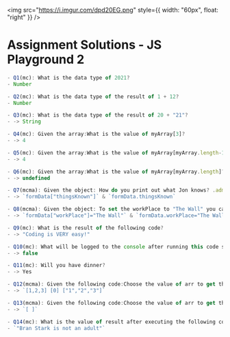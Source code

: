 <img
  src="https://i.imgur.com/dpd20EG.png"
  style={{ width: "60px", float: "right" }}
/>
# Assignment Solutions - JS Playground 2

```js
- Q1(mc): What is the data type of 2021?
- Number

- Q2(mc): What is the data type of the result of 1 + 12?
- Number

- Q3(mc): What is the data type of the result of 20 + "21"?
- -> String

- Q4(mc): Given the array:What is the value of myArray[3]?
- -> 4

- Q5(mc): Given the array:What is the value of myArray[myArray.length-1]?
- -> 4

- Q6(mc): Given the array:What is the value of myArray[myArray.length]?
- -> undefined

- Q7(mcma): Given the object: How do you print out what Jon knows? .admonition-title { font-weight: 700; } .admonition-body { color: black; } .admonition::before { content: ''; display: block; position: absolute; width: 5px; top: 0; left: 0; height: 100%; } .admonition p { margin-block-end: 0 !important; } .admonition { padding: 10px 20px; position: relative; overflow: hidden; margin-bottom: 15px; } .note { background-color: #fef9e7; color: #f9c74f; } .note::before { background-color: var(--note); } .note .admonition-title::before { content: '🕮'; margin-right: 3px; } NOTE You can select more than 1 answer!
- -> `formData["thingsKnown"]` & `formData.thingsKnown`

- Q8(mcma): Given the object: To set the workPlace to "The Wall" you can run:
- -> `formData["workPlace"]="The Wall"` & `formData.workPlace="The Wall"`

- Q9(mc): What is the result of the following code?
- -> "Coding is VERY easy!"

- Q10(mc): What will be logged to the console after running this code snippet?
- -> false

- Q11(mc): Will you have dinner?
- -> Yes

- Q12(mcma): Given the following code:Choose the value of arr to get the result "arr is not empty".
- -> `[1,2,3] [0] ["1","2","3"]`

- Q13(mcma): Given the following code:Choose the value of arr to get the result "arr is truthy".
- -> `[ ]`

- Q14(mc): What is the value of result after executing the following code?
- `"Bran Stark is not an adult"`

```

<br />
<br />
<br />
